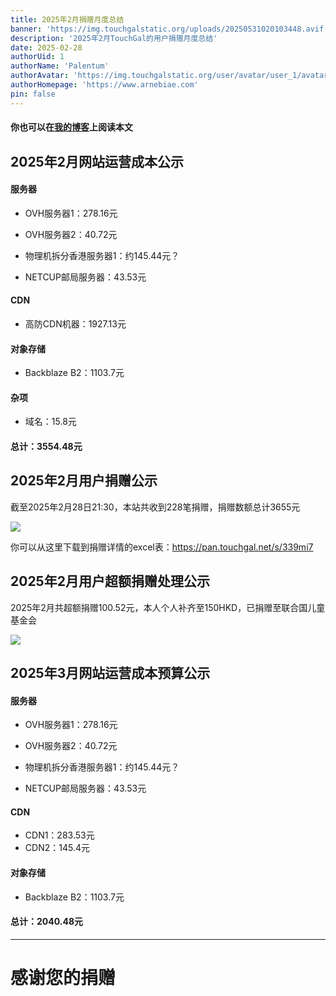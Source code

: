 ```yaml
---
title: 2025年2月捐赠月度总结
banner: 'https://img.touchgalstatic.org/uploads/20250531020103448.avif'
description: '2025年2月TouchGal的用户捐赠月度总结'
date: 2025-02-28
authorUid: 1
authorName: 'Palentum'
authorAvatar: 'https://img.touchgalstatic.org/user/avatar/user_1/avatar-mini.avif'
authorHomepage: 'https://www.arnebiae.com'
pin: false
---
```


#### 你也可以在[我的博客](https://www.arnebiae.com/p/202502dona/)上阅读本文

## 2025年2月网站运营成本公示

#### 服务器

- OVH服务器1：278.16元

- OVH服务器2：40.72元

- 物理机拆分香港服务器1：约145.44元？

- NETCUP邮局服务器：43.53元

#### CDN

- 高防CDN机器：1927.13元

#### 对象存储

- Backblaze B2：1103.7元

#### 杂项

- 域名：15.8元

#### 总计：3554.48元

## 2025年2月用户捐赠公示

截至2025年2月28日21:30，本站共收到228笔捐赠，捐赠数额总计3655元

![](https://img.touchgalstatic.org/uploads/20250531020229084.avif)

你可以从这里下载到捐赠详情的excel表：https://pan.touchgal.net/s/339mi7

## 2025年2月用户超额捐赠处理公示

2025年2月共超额捐赠100.52元，本人个人补齐至150HKD，已捐赠至联合国儿童基金会

![](https://img.touchgalstatic.org/uploads/20250531020242251.avif)

## 2025年3月网站运营成本预算公示

#### 服务器

- OVH服务器1：278.16元

- OVH服务器2：40.72元

- 物理机拆分香港服务器1：约145.44元？

- NETCUP邮局服务器：43.53元

#### CDN

- CDN1：283.53元
- CDN2：145.4元

#### 对象存储

- Backblaze B2：1103.7元

#### 总计：2040.48元

---

# 感谢您的捐赠